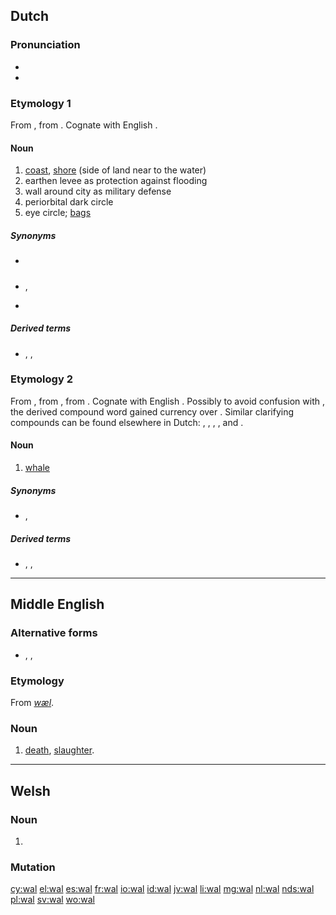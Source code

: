 {{also|Wal|wał|wäl}}
==Dutch==

===Pronunciation===
* {{rhymes|ɑl|lang=nl}}
* {{audio|Nl-wal.ogg|audio|lang=nl}}

===Etymology 1===
From {{etyl|la|nl}} {{m|la|vallum||wall}}, from {{m|la|vallus||stake, palisade, point}}. Cognate with English {{m|en|wall}}.

====Noun====
{{nl-noun|m|-en|walletje}}

# [[coast]], [[shore]] (side of land near to the water)
# earthen levee as protection against flooding
# wall around city as military defense
# periorbital dark circle
# eye circle; [[bags]]

=====Synonyms=====
* {{sense|levee}} {{l|nl|dijk}}
* {{sense|defensive wall}} {{l|nl|omwalling}}, {{l|nl|stadsmuur}}
* {{sense|eye bags}} {{l|nl|oogwal}}

=====Derived terms=====
* {{l|nl|bewallen}}, {{l|nl|walling}}, {{l|nl|stadswal}}

===Etymology 2===
From {{inh|nl|dum|wal||whale}}, from {{inh|nl|odt|*wal}}, from {{inh|nl|gem-pro|*hwalaz||whale}}. Cognate with English {{m|en|whale}}. Possibly to avoid confusion with {{m|nl|wal||wall; shore}}, the derived compound word {{m|nl|walvis||whale; lit. whale-fish}} gained currency over {{m|nl|wal||whale}}. Similar clarifying compounds can be found elsewhere in Dutch: {{m|nl|kraanvogel||crane; lit. crane-bird}}, {{m|nl|muildier||mule; lit. mule-animal}}, {{m|nl|oeros||auroch; auroch-ox}}, {{m|nl|rendier||rein; lit. rein-animal}}, {{m|nl|tortelduif||turtle (bird); lit. turtle dove}} and {{m|nl|windhond||greyhound; lit. wind-dog}}.

====Noun====
{{nl-noun|m|-en|walletje}}

# {{label|nl|archaic}} [[whale]]

=====Synonyms=====
* {{sense|whale}} {{l|nl|walvis}}, {{l|nl|waldier}}

=====Derived terms=====
* {{l|nl|walvis}}, {{l|nl|waldier}}, {{l|nl|walrus}}

----

==Middle English==

===Alternative forms===
* {{l|enm|wæl|wæl(e)}}, {{l|enm|wale}}, {{l|enm|wel}}

===Etymology===
From {{etyl|ang|enm}} ''[[wæl]]''.

===Noun===
{{enm-noun|g=}}

# [[death]], [[slaughter]].

----

==Welsh==

===Noun===
{{head|cy|mutated noun}}

# {{soft mutation of|gwal|lang=cy}}

===Mutation===
{{cy-mut-g|wal}}

[[cy:wal]]
[[el:wal]]
[[es:wal]]
[[fr:wal]]
[[io:wal]]
[[id:wal]]
[[jv:wal]]
[[li:wal]]
[[mg:wal]]
[[nl:wal]]
[[nds:wal]]
[[pl:wal]]
[[sv:wal]]
[[wo:wal]]